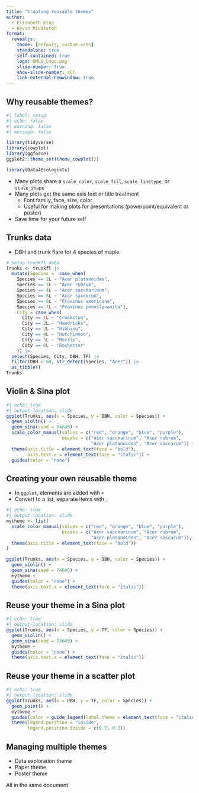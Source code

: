 ```yaml
---
title: "Creating reusable themes"
author:
  - Elizabeth King
  - Kevin Middleton
format:
  revealjs:
    theme: [default, custom.scss]
    standalone: true
    self-contained: true
    logo: QMLS_Logo.png
    slide-number: true
    show-slide-number: all
    link-external-newwindow: true
---
```


## Why reusable themes?

```r
#| label: setup
#| echo: false
#| warning: false
#| message: false

library(tidyverse)
library(cowplot)
library(ggforce)
ggplot2::theme_set(theme_cowplot())

library(Data4Ecologists)
```

- Many plots share a `scale_color`, `scale_fill`, `scale_linetype`, or `scale_shape`
- Many plots get the same axis text or title treatment
  - Font family, face, size, color
  - Useful for making plots for presentations (powerpoint/equivalent or poster)
- Save time for your future self


## Trunks data

- DBH and trunk flare for 4 species of maple

```r
# Setup trunkfl data
Trunks <- trunkfl |> 
  mutate(Species =  case_when(
    Species == 2L ~ "Acer platanoides",
    Species == 3L ~ "Acer rubrum",
    Species == 4L ~ "Acer saccharinum", 
    Species == 5L ~ "Acer saccarum",
    Species == 6L ~ "Fraxinus americana",
    Species == 7L ~ "Fraxinus pennslyvanica"),
    City = case_when(
      City == 1L ~ "Crookston",
      City == 2L ~ "Hendricks",
      City == 3L ~ "Hibbing",
      City == 4L ~ "Hutchinson",
      City == 5L ~ "Morris",
      City == 6L ~ "Rochester"
    )) |> 
  select(Species, City, DBH, TF) |> 
  filter(DBH < 60, str_detect(Species, "Acer")) |> 
  as_tibble()
Trunks
```


## Violin & Sina plot

```r
#| echo: true
#| output-location: slide
ggplot(Trunks, aes(x = Species, y = DBH, color = Species)) +
  geom_violin() +
  geom_sina(seed = 74645) +
  scale_color_manual(values = c("red", "orange", "blue", "purple"),
                     breaks = c("Acer saccharinum", "Acer rubrum",
                                "Acer platanoides", "Acer saccarum")) +
  theme(axis.title = element_text(face = "bold"),
        axis.text.x = element_text(face = "italic")) +
  guides(color = "none")
```


## Creating your own reusable theme

- In `ggplot`, elements are added with `+`
- Convert to a list, separate items with `,`

```r
#| echo: true
#| output-location: slide
mytheme <- list(
  scale_color_manual(values = c("red", "orange", "blue", "purple"),
                     breaks = c("Acer saccharinum", "Acer rubrum",
                                "Acer platanoides", "Acer saccarum")),
  theme(axis.title = element_text(face = "bold"))
)

ggplot(Trunks, aes(x = Species, y = DBH, color = Species)) +
  geom_violin() +
  geom_sina(seed = 74645) +
  mytheme +
  guides(color = "none") +
  theme(axis.text.x = element_text(face = "italic"))
```


## Reuse your theme in a Sina plot

```r
#| echo: true
#| output-location: slide
ggplot(Trunks, aes(x = Species, y = TF, color = Species)) +
  geom_violin() +
  geom_sina(seed = 74645) +
  mytheme +
  guides(color = "none") +
  theme(axis.text.x = element_text(face = "italic"))
```


## Reuse your theme in a scatter plot

```r
#| echo: true
#| output-location: slide
ggplot(Trunks, aes(x = DBH, y = TF, color = Species)) +
  geom_point() +
  mytheme +
  guides(color = guide_legend(label.theme = element_text(face = "italic"))) +
  theme(legend.position = "inside",
        legend.position.inside = c(0.7, 0.2))
```


## Managing multiple themes

- Data exploration theme
- Paper theme
- Poster theme

All in the same document
